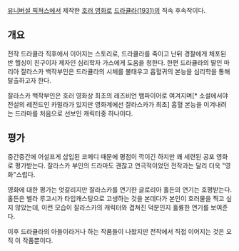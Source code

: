 [[유니버설 픽쳐스]]에서 제작한 [[호러 영화]]로 [[드라큘라(1931)]]의 직속 후속작이다.

== 개요 ==
전작 드라큘라 직후에서 이어지는 스토리로, 드라큘라를 죽이고 난뒤 경찰에게 체포된 반 헬싱이 친구이자 제자인 심리학자 가스에게 도움을 청한다.  한편 드라큘라의 딸인 마리아 잘라스카 백작부인은 드라큘라의 시체를 불태우고 흡혈귀의 본능을 심리학을 통해 탈출하고자 한다.  

잘라스카 백작부인은 호러 영화상 최초의 레즈비언 뱀파이어로 여겨지며[* 소설에서야 전설의 레전드인 카밀라가 있지만 영화계에선 잘라스카가 최초] 흡혈 본능을 이겨내려는 드라마를 처음으로 선보인 캐릭터중 하나이다.

== 평가 ==
중간중간에 어설프게 삽입된 코메디 때문에 평점이 깍이긴 하지만 꽤 세련된 공포 영화로 평가받는다.  잘라스카 부인의 드라마도 괜찮고 연극적이었던 전작과는 달리 더욱 "영화"스럽다.  

영화에 대한 평가는 엇갈리지만 잘라스카를 연기한 글로리아 홀든의 연기는 호평받는다.  홀든은 벨라 루고시가 타입캐스팅으로 고생하는 것을 본데다가 본인이 호러물을 찍고 싶지 않았는데, 이런 모습이 잘라스카의 캐릭터와 겹쳐진 덕분인지 훌륭한 연기를 보여준다.

이후 드라큘라의 아들이라거나 하는 작품들이 나왔지만 전작에서 직접 이어지는 것은 오직 이 작품뿐이다.
